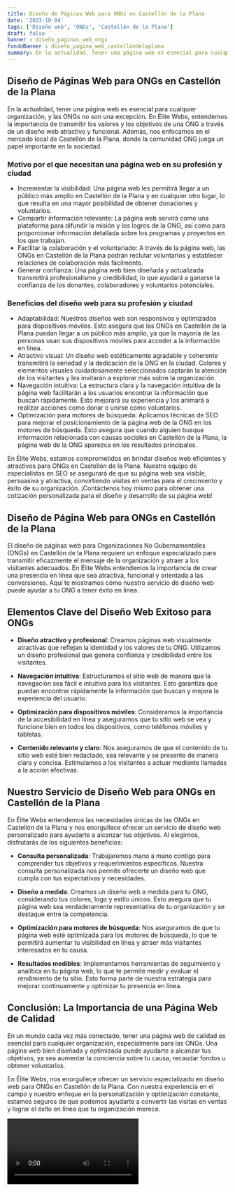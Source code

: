 ```yaml
---
title: Diseño de Páginas Web para ONGs en Castellón de la Plana
date: '2023-10-04'
tags: ['Diseño web', 'ONGs', 'Castellón de la Plana']
draft: false
banner : diseño_paginas_web_ongs
fondoBanner : diseño_pagina_web_castellóndelaplana
summary: En la actualidad, tener una página web es esencial para cualquier organización, y las ONGs no son una excepción. En Élite Webs, entendemos la importancia de transmitir los valores y los objetivos de una ONG a través de un diseño web atractivo y funcional. Además, nos enfocamos en el mercado local de Castellón de la Plana, donde la comunidad ONG juega un papel importante en la sociedad.
---
```


## Diseño de Páginas Web para ONGs en Castellón de la Plana

En la actualidad, tener una página web es esencial para cualquier organización, y las ONGs no son una excepción. En Élite Webs, entendemos la importancia de transmitir los valores y los objetivos de una ONG a través de un diseño web atractivo y funcional. Además, nos enfocamos en el mercado local de Castellón de la Plana, donde la comunidad ONG juega un papel importante en la sociedad.

### Motivo por el que necesitan una página web en su profesión y ciudad

- Incrementar la visibilidad: Una página web les permitirá llegar a un público más amplio en Castellón de la Plana y en cualquier otro lugar, lo que resulta en una mayor posibilidad de obtener donaciones y voluntarios.
- Compartir información relevante: La página web servirá como una plataforma para difundir la misión y los logros de la ONG, así como para proporcionar información detallada sobre los programas y proyectos en los que trabajan.
- Facilitar la colaboración y el voluntariado: A través de la página web, las ONGs en Castellón de la Plana podrán reclutar voluntarios y establecer relaciones de colaboración más fácilmente.
- Generar confianza: Una página web bien diseñada y actualizada transmitirá profesionalismo y credibilidad, lo que ayudará a ganarse la confianza de los donantes, colaboradores y voluntarios potenciales.

### Beneficios del diseño web para su profesión y ciudad

- Adaptabilidad: Nuestros diseños web son responsivos y optimizados para dispositivos móviles. Esto asegura que las ONGs en Castellón de la Plana puedan llegar a un público más amplio, ya que la mayoría de las personas usan sus dispositivos móviles para acceder a la información en línea.
- Atractivo visual: Un diseño web estéticamente agradable y coherente transmitirá la seriedad y la dedicación de la ONG en la ciudad. Colores y elementos visuales cuidadosamente seleccionados captarán la atención de los visitantes y les invitarán a explorar más sobre la organización.
- Navegación intuitiva: La estructura clara y la navegación intuitiva de la página web facilitarán a los usuarios encontrar la información que buscan rápidamente. Esto mejorará su experiencia y los animará a realizar acciones como donar o unirse como voluntarios.
- Optimización para motores de búsqueda: Aplicamos técnicas de SEO para mejorar el posicionamiento de la página web de la ONG en los motores de búsqueda. Esto asegura que cuando alguien busque información relacionada con causas sociales en Castellón de la Plana, la página web de la ONG aparezca en los resultados principales.

En Élite Webs, estamos comprometidos en brindar diseños web eficientes y atractivos para ONGs en Castellón de la Plana. Nuestro equipo de especialistas en SEO se asegurará de que su página web sea visible, persuasiva y atractiva, convirtiendo visitas en ventas para el crecimiento y éxito de su organización. ¡Contáctenos hoy mismo para obtener una cotización personalizada para el diseño y desarrollo de su página web!

<GifSeo />

<Cta />

## Diseño de Página Web para ONGs en Castellón de la Plana

El diseño de páginas web para Organizaciones No Gubernamentales (ONGs) en Castellón de la Plana requiere un enfoque especializado para transmitir eficazmente el mensaje de la organización y atraer a los visitantes adecuados. En Élite Webs entendemos la importancia de crear una presencia en línea que sea atractiva, funcional y orientada a las conversiones. Aquí te mostramos cómo nuestro servicio de diseño web puede ayudar a tu ONG a tener éxito en línea.

## Elementos Clave del Diseño Web Exitoso para ONGs

- **Diseño atractivo y profesional**: Creamos páginas web visualmente atractivas que reflejan la identidad y los valores de tu ONG. Utilizamos un diseño profesional que genera confianza y credibilidad entre los visitantes.

- **Navegación intuitiva**: Estructuramos el sitio web de manera que la navegación sea fácil e intuitiva para los visitantes. Esto garantiza que puedan encontrar rápidamente la información que buscan y mejora la experiencia del usuario.

- **Optimización para dispositivos móviles**: Consideramos la importancia de la accesibilidad en línea y aseguramos que tu sitio web se vea y funcione bien en todos los dispositivos, como teléfonos móviles y tabletas.

- **Contenido relevante y claro**: Nos aseguramos de que el contenido de tu sitio web esté bien redactado, sea relevante y se presente de manera clara y concisa. Estimulamos a los visitantes a actuar mediante llamadas a la acción efectivas.

## Nuestro Servicio de Diseño Web para ONGs en Castellón de la Plana

En Élite Webs entendemos las necesidades únicas de las ONGs en Castellón de la Plana y nos enorgullece ofrecer un servicio de diseño web personalizado para ayudarte a alcanzar tus objetivos. Al elegirnos, disfrutarás de los siguientes beneficios:

- **Consulta personalizada**: Trabajaremos mano a mano contigo para comprender tus objetivos y requerimientos específicos. Nuestra consulta personalizada nos permite ofrecerte un diseño web que cumpla con tus expectativas y necesidades.

- **Diseño a medida**: Creamos un diseño web a medida para tu ONG, considerando tus colores, logo y estilo únicos. Esto asegura que tu página web sea verdaderamente representativa de tu organización y se destaque entre la competencia.

- **Optimización para motores de búsqueda**: Nos aseguramos de que tu página web esté optimizada para los motores de búsqueda, lo que te permitirá aumentar tu visibilidad en línea y atraer más visitantes interesados en tu causa.

- **Resultados medibles**: Implementamos herramientas de seguimiento y analítica en tu página web, lo que te permite medir y evaluar el rendimiento de tu sitio. Esto forma parte de nuestra estrategia para mejorar continuamente y optimizar tu presencia en línea.

## Conclusión: La Importancia de una Página Web de Calidad

En un mundo cada vez más conectado, tener una página web de calidad es esencial para cualquier organización, especialmente para las ONGs. Una página web bien diseñada y optimizada puede ayudarte a alcanzar tus objetivos, ya sea aumentar la conciencia sobre tu causa, recaudar fondos u obtener voluntarios.

En Élite Webs, nos enorgullece ofrecer un servicio especializado en diseño web para ONGs en Castellón de la Plana. Con nuestra experiencia en el campo y nuestro enfoque en la personalización y optimización constante, estamos seguros de que podemos ayudarte a convertir las visitas en ventas y lograr el éxito en línea que tu organización merece.

<Video />

<CtaBot job='ONGs' city='Castellón de la Plana'/>

<Gmaps query='Castellón de la Plana+españa+maps' />